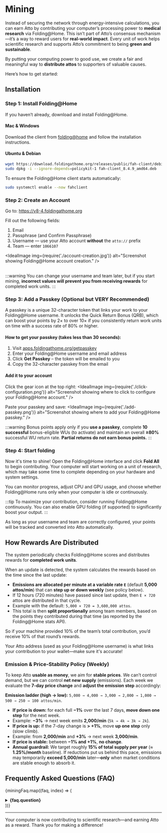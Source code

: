 
# Mining

Instead of securing the network through energy-intensive calculations, you can earn Atto by contributing your computer’s processing
power to **medical research** via Folding@Home. This isn’t part of Atto’s consensus mechanism—it’s a way to reward users for
**real-world impact**. Every unit of work helps scientific research and supports Atto’s commitment to being **green and sustainable**.

By putting your computing power to good use, we create a fair and meaningful way to **distribute attos** to supporters of valuable causes.

Here’s how to get started:

## Installation

### Step 1: Install Folding@Home

If you haven’t already, download and install Folding@Home.

#### Mac & Windows

Download the client from [folding@home](https://foldingathome.org/start-folding/) and follow the installation instructions.

#### Ubuntu & Debian

```bash
wget https://download.foldingathome.org/releases/public/fah-client/debian-10-64bit/release/fah-client_8.4.9_amd64.deb
sudo dpkg -i --ignore-depends=policykit-1 fah-client_8.4.9_amd64.deb
```

To ensure the Folding@Home client starts automatically:
```bash
sudo systemctl enable --now fahclient
```

### Step 2: Create an Account

Go to: https://v8-4.foldingathome.org

Fill out the following fields:
1. Email
2. Passphrase (and Confirm Passphrase)
3. Username — use your Atto account **without** the `atto://` prefix
4. Team — enter `1066107`

<IdealImage img={require('./account-creation.jpg')} alt="Screenshot showing Folding@Home account creation." />
<br />
<br />

:::warning
You can change your username and team later, but if you start mining, **incorrect values will prevent you from receiving rewards** for completed work units.
:::

### Step 3: Add a Passkey (Optional but VERY Recommended)

A passkey is a unique 32-character token that links your work to your Folding@Home username. It unlocks the Quick Return Bonus (QRB), which can boost your points by 2× to over 10× if you consistently return work units on time with a success rate of 80% or higher.

#### How to get your passkey (takes less than 30 seconds):

1. Visit [apps.foldingathome.org/getpasskey](https://apps.foldingathome.org/getpasskey)
2. Enter your Folding@Home username and email address
3. Click **Get Passkey** – the token will be emailed to you
4. Copy the 32-character passkey from the email

#### Add it to your account

Click the gear icon at the top right:
<IdealImage img={require('./click-configuration.png')} alt="Screenshot showing where to click to configure your Folding@Home account." />

Paste your passkey and save:
<IdealImage img={require('./add-passkey.png')} alt="Screenshot showing where to add your Folding@Home passkey." />

:::warning
Bonus points apply only if you **use a passkey**, complete **10 successful** bonus-eligible WUs (to activate) and
maintain an overall **≥80%** successful WU return rate. **Partial returns do not earn bonus points.**
:::


### Step 4: Start folding

Now it's time to shine! Open the Folding@Home interface and click **Fold All** to begin contributing.
Your computer will start working on a unit of research, which may take some time to complete depending on your hardware and system settings.

You can monitor progress, adjust CPU and GPU usage, and choose whether Folding@Home runs only when your computer is idle or continuously.

:::tip
To maximize your contribution, consider running Folding@Home continuously. You can also enable GPU folding (if supported) to significantly boost your output.
:::

As long as your username and team are correctly configured, your points will be tracked and converted into Atto automatically.

## How Rewards Are Distributed

The system periodically checks Folding@Home scores and distributes rewards for **completed work units**.

When an update is detected, the system calculates the rewards based on the time since the last update:

* **Emissions are allocated per minute at a variable rate `E`** (default **5,000 attos/min**) that can **step up or down weekly** (see policy below).
* If 12 hours (720 minutes) have passed since last update, then `E × 720` attos are distributed in that cycle.
* Example with the default: `5,000 × 720 = 3,600,000 attos`.
* This total is then **split proportionally** among team members, based on the points they contributed during that time (as reported by the Folding@Home stats API).

So if your machine provided 10% of the team’s total contribution, you’d receive 10% of that round’s rewards.

Your Atto address (used as your Folding@Home username) is what links your contribution to your wallet—make sure it's accurate!

### Emission & Price-Stability Policy (Weekly)

To keep Atto **usable as money**, we aim for **stable prices**. We can’t control demand, but we can control **net new supply** (emissions).
Each week we evaluate the **7-day price change** and **adjust the emission step** accordingly:


**Emission ladder (high → low):**
`5,000 → 4,000 → 3,000 → 2,000 → 1,000 → 500 → 250 → 100 attos/min`.


- **If price is down:** for each full **−1%** over the last 7 days, **move down one step** for the next week.
- Example: **−3%** → next week emits **2,000/min** (`5k → 4k → 3k → 2k`).
- **If price is up:** if the 7-day change is **> +1%**, move **up one step** only (slow climb).
- Example: from **2,000/min** and **+3%** → next week **3,000/min**.
- **If price is stable:** between **−1% and +1%**, **no change**.
- **Annual guardrail:** We target roughly **15% of total supply per year** (≈ **1.25%/month** baseline).
If reductions put us behind this pace, emissions may temporarily **exceed 5,000/min** later—**only** when market conditions are stable enough to absorb it.

## Frequently Asked Questions (FAQ)

<Head>
  <script type="application/ld+json">
    {JSON.stringify({
      "@context": "https://schema.org",
      "@type": "FAQPage",
      "mainEntity": miningFaq.map((faq) => ({
        "@type": "Question",
        name: faq.question,
        acceptedAnswer: {
          "@type": "Answer",
          text: faq.answer
        }
      }))
    })}
  </script>
</Head>

{miningFaq.map((faq, index) => (
<details key={index} style={{ marginBottom: "1.5rem" }}>
  <summary><strong>{faq.question}</strong></summary>
  <p>{faq.answer}</p>
</details>
))}

---

Your computer is now contributing to scientific research—and earning Atto as a reward. Thank you for making a difference!
